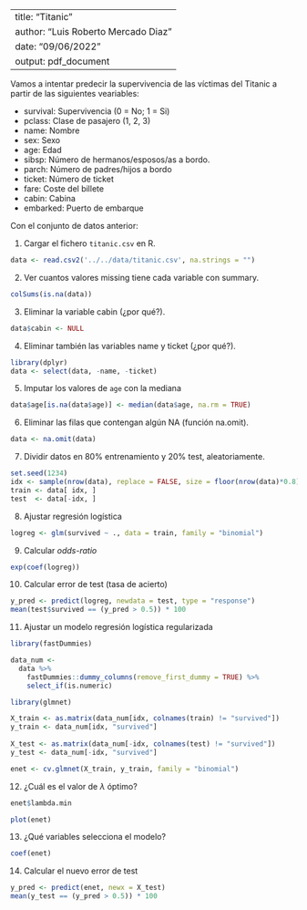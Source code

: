 ------
title: "Titanic"
author: "Luis Roberto Mercado Diaz"
date: "09/06/2022"
output: pdf_document
---

Vamos a intentar predecir la supervivencia de las víctimas del Titanic a partir de las siguientes veariables:

  * survival: Supervivencia (0 = No; 1 = Si)
  * pclass: Clase de pasajero (1, 2, 3)
  * name: Nombre
  * sex: Sexo
  * age: Edad
  * sibsp: Número de hermanos/esposos/as a bordo.
  * parch: Número de padres/hijos a bordo
  * ticket: Número de ticket
  * fare: Coste del billete
  * cabin: Cabina
  * embarked: Puerto de embarque

Con el conjunto de datos anterior:

1. Cargar el fichero `titanic.csv` en R.
  
```r
data <- read.csv2('../../data/titanic.csv', na.strings = "")
```
  
2. Ver cuantos valores missing tiene cada variable con summary.
  
```r
colSums(is.na(data))
```

3. Eliminar la variable cabin (¿por qué?).
  
```r
data$cabin <- NULL
```
  
4. Eliminar también las variables name y ticket (¿por qué?).
  
```r
library(dplyr)
data <- select(data, -name, -ticket)
```

5. Imputar los valores de `age` con la mediana
  
```r
data$age[is.na(data$age)] <- median(data$age, na.rm = TRUE)
```


6. Eliminar las filas que contengan algún NA (función na.omit).
  
```r
data <- na.omit(data)
```

7. Dividir datos en 80% entrenamiento y 20% test, aleatoriamente.

```r
set.seed(1234)
idx <- sample(nrow(data), replace = FALSE, size = floor(nrow(data)*0.8))
train <- data[ idx, ]
test  <- data[-idx, ]
```

8. Ajustar regresión logística

```r
logreg <- glm(survived ~ ., data = train, family = "binomial")
```

9. Calcular *odds-ratio*

```r
exp(coef(logreg))
```

10. Calcular error de test (tasa de acierto)

```r
y_pred <- predict(logreg, newdata = test, type = "response")
mean(test$survived == (y_pred > 0.5)) * 100
```

11. Ajustar un modelo regresión logística regularizada 

```r
library(fastDummies)

data_num <- 
  data %>%
    fastDummies::dummy_columns(remove_first_dummy = TRUE) %>%
    select_if(is.numeric)
```  
  
  
```r
library(glmnet)

X_train <- as.matrix(data_num[idx, colnames(train) != "survived"]) 
y_train <- data_num[idx, "survived"]
  
X_test <- as.matrix(data_num[-idx, colnames(test) != "survived"])
y_test <- data_num[-idx, "survived"]

enet <- cv.glmnet(X_train, y_train, family = "binomial")
```

  
12. ¿Cuál es el valor de $\lambda$ óptimo?
  
```r
enet$lambda.min
```

```r
plot(enet)
```

13. ¿Qué variables selecciona el modelo?
  
```r
coef(enet)
```

14. Calcular el nuevo error de test

```r
y_pred <- predict(enet, newx = X_test)
mean(y_test == (y_pred > 0.5)) * 100
```


